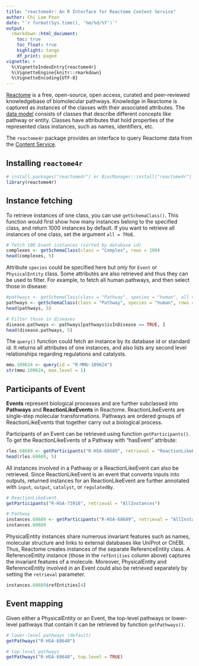 ```yaml
---
title: "reactome4r: An R Interface for Reactome Content Service"
author: Chi Lam Poon
date: "`r format(Sys.time(), '%m/%d/%Y')`"
output: 
  rmarkdown::html_document:
    toc: true
    toc_float: true
    highlight: tango
    df_print: paged
vignette: >
  %\VignetteIndexEntry{reactome4r}
  %\VignetteEngine{knitr::rmarkdown}
  %\VignetteEncoding{UTF-8}
---
```



[Reactome](https://reactome.org) is a free, open-source, open access, curated and peer-reviewed knowledgebase of biomolecular pathways. Knowledge in Reactome is captured as instances of the  classes with their associated attributes. The [data model](https://reactome.org/content/schema) consists of classes that describe different concepts like pathway or entity. Classes have attributes that hold properties of the represented class instances, such as names, identifiers, etc.

The `reactome4r` package provides an interface to query Reactome data from the [Content Service](https://reactome.org/dev/content-service).



## Installing `reactome4r`

```r
# install.packages("reactome4r") or BiocManager::install("reactome4r")
library(reactome4r)
```



## Instance fetching

To retrieve instances of one class, you can use `getSchemaClass()`. This function would first show how many instances belong to the specified class, and return 1000 instances by default. If you want to retrieve all instances of one class, set the argument `all = TRUE`.

```r
# fetch 100 Event instances (sorted by database id)
complexes <- getSchemaClass(class = "Complex", rows = 100)
head(complexes, 5)
```


Attribute `species` could be specified here but only for `Event` or `PhysicalEntity` class. Some attributes are also retrieved and thus they can be used to filter. For example, to fetch all human pathways, and then select those in disease:

```r
#pathways <- getSchemaClass(class = "Pathway", species = "human", all = TRUE) "all" not for testing
pathways <- getSchemaClass(class = "Pathway", species = "human", rows = 100)
head(pathways, 5)

# Filter those in diseases
disease.pathways <- pathways[pathways$isInDisease == TRUE, ]
head(disease.pathways, 5)
```


The `query()` function could fetch an instance by its database id or standard id. It returns all attributes of one instances, and also lists any second level relationships regarding regulations and catalysts.

```r
mmu.109624 <- query(id = "R-MMU-109624")
str(mmu.109624, max.level = 1)
```



## Participants of Event

__Events__ represent biological processes and are further subclassed into __Pathways__ and __ReactionLikeEvents__ in Reactome. ReactionLikeEvents are single-step molecular transformations. Pathways are ordered groups of ReactionLikeEvents that together carry out a biological process. 

Participants of an Event can be retrieved using function `getParticipants()`. To get the ReactionLikeEvents of a Pathway with "hasEvent" attribute:

```r
rles.68689 <- getParticipants("R-HSA-68689", retrieval = "ReactionLikeEventsInPathways")
head(rles.68689, 5)
```


All instances involved in a Pathway or a ReactionLikeEvent can also be retrieved. Since ReactionLikeEvent is an event that converts inputs into outputs, returned instances for an ReactionLikeEvent are further annotated with `input`, `output`, `catalyst`, or `regulatedBy`.

```r
# ReactionLikeEvent
getParticipants("R-HSA-73916", retrieval = "AllInstances")

# Pathway
instances.68689 <- getParticipants("R-HSA-68689", retrieval = "AllInstances")
instances.68689
```


PhysicalEntity instances share numerous invariant features such as names, molecular structure and links to external databases like UniProt or ChEBI. Thus, Reactome creates instances of the separate ReferenceEntity class. A ReferenceEntity instance (those in the `refEntities` column above) captures the invariant features of a molecule. Moreover, PhysicalEntity and ReferenceEntity involved in an Event could also be retrieved separately by setting the `retrieval` parameter.

```r
instances.68689$refEntities[4]
```



## Event mapping

Given either a PhysicalEntity or an Event, the top-level pathways or lower-level pathways that contain it can be retrieved by function `getPathways()`.

```r
# lower-level pathways (default)
getPathways("R-HSA-68640")

# top-level pathways
getPathways("R-HSA-68640", top.level = TRUE)
```






